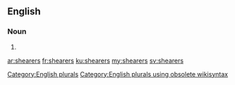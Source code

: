 ==English==

===Noun===
{{head|en}}

# {{plural of|shearer}}

[[Category:English plurals]][[Category:English plurals using obsolete wikisyntax]]

[[ar:shearers]]
[[fr:shearers]]
[[ku:shearers]]
[[my:shearers]]
[[sv:shearers]]